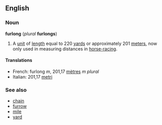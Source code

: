 ==English==
===Noun===
'''furlong''' (''plural'' '''furlongs''')

#A [[unit]] of [[length]] equal to 220 [[yard]]s or approximately 201 [[meter]]s, now only used in measuring distances in [[horse-racing]].

====Translations====
<!--Many languages have no translation; in this case, give the translation of "201.17 metres" instead-->
*French: furlong ''m'', 201,17 [[mètre]]s ''m plural''
*Italian: 201,17 [[metro#Italian|metri]]

===See also===
*[[chain]]
*[[furrow]]<!-- seem to be related -->
*[[mile]]
*[[yard]]